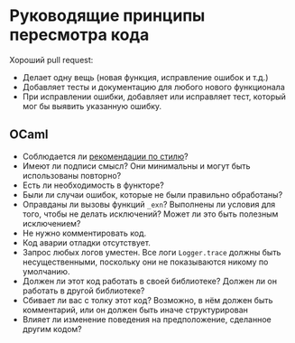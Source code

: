 
# Руководящие принципы пересмотра кода

Хороший pull request:

- Делает одну вещь (новая функция, исправление ошибок и т.д.)
- Добавляет тесты и документацию для любого нового функционала
- При исправлении ошибки, добавляет или исправляет тест, который мог бы выявить указанную ошибку.

## OCaml 

- Соблюдается ли [рекомендации по стилю](./style-guide)?
- Имеют ли подписи смысл? Они минимальны и могут быть использованы повторно?
- Есть ли необходимость в функторе?
- Были ли случаи ошибок, которые не были правильно обработаны?
- Оправданы ли вызовы функций `_exn`? Выполнены ли условия для того, чтобы не делать исключений? Может ли это быть полезным исключением?
- Не нужно комментировать код.
- Код аварии отладки отсутствует.
- Запрос любых логов уместен. Все логи `Logger.trace` должны быть несущественными, поскольку они не показываются никому по умолчанию.
- Должен ли этот код работать в своей библиотеке? Должен ли он работать в другой библиотеке?
- Сбивает ли вас с толку этот код? Возможно, в нём должен быть комментарий, или он должен быть иначе структурирован
- Влияет ли изменение поведения на предположение, сделанное другим кодом?
